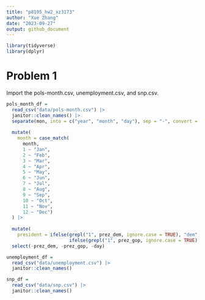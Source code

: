 ```yaml
---
title: "p8105_hw2_xz3173"
author: "Xue Zhang"
date: "2023-09-27"
output: github_document
---
```


```r
library(tidyverse)
library(dplyr)
```

# Problem 1


Import the pols-month.csv, unemployment.csv, and snp.csv.


```r
pols_month_df = 
  read_csv("data/pols-month.csv") |>
  janitor::clean_names() |>
  separate(mon, into = c("year", "month", "day"), sep = "-", convert = TRUE, remove = FALSE) |>
  
  mutate(
    month = case_match(
      month,
      1 ~ "Jan",
      2 ~ "Feb", 
      3 ~ "Mar", 
      4 ~ "Apr", 
      5 ~ "May", 
      6 ~ "Jun", 
      7 ~ "Jul",
      8 ~ "Aug", 
      9 ~ "Sep", 
      10 ~ "Oct", 
      11 ~ "Nov", 
      12 ~ "Dec")
  ) |>
  
  mutate(
    president = ifelse(grepl("1", prez_dem, ignore.case = TRUE), "dem",
                       ifelse(grepl("1", prez_gop, ignore.case = TRUE), "gop", NA))) |>
  select(-prez_dem, -prez_gop, -day)
```
 
 







```r
unemployment_df = 
  read_csv("data/unemployment.csv") |>
  janitor::clean_names() 
```


```r
snp_df = 
  read_csv("data/snp.csv") |>
  janitor::clean_names() 
```
